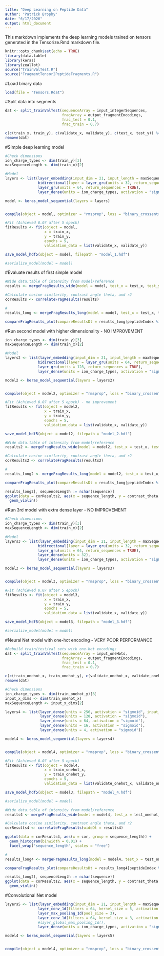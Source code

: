 ```yaml
---
title: "Deep Learning on Peptide Data"
author: "Patrick Brophy"
date: "6/17/2020"
output: html_document
---
```

This markdown implements the deep learning models trained on tensors generated in the Tensorize.Rmd markdown file. 
```r
knitr::opts_chunk$set(echo = TRUE)
library(data.table)
library(keras)
library(zeallot)
source("TrainValTest.R")
source("FragmentTensor2PeptideFragments.R")
```

#Load binary data 
```r
load(file = "Tensors.Rdat")
```

#Split data into segments
```r
dat <- split_trainValTest(sequenceArray = input_integerSequences, 
                          fragArray = output_fragmentEncodings, 
                          frac_test = 0.1, 
                          frac_train = 0.7)

c(c(train_x, train_y), c(validate_x, validate_y), c(test_x, test_y)) %<-% dat
remove(dat)
```

#Simple deep learning model
```r
#Check dimensions
ion_charge_types <- dim(train_y)[3]
maxSequenceLength <- dim(train_x)[2]

#Model 
layers <- list(layer_embedding(input_dim = 21, input_length = maxSequenceLength, output_dim = 32),
               bidirectional(layer = layer_gru(units = 32, return_sequences = TRUE)),
               layer_gru(units = 64, return_sequences = TRUE),
               layer_dense(units = ion_charge_types, activation = "sigmoid"))

model <- keras_model_sequential(layers = layers)


compile(object = model, optimizer = "rmsprop", loss = "binary_crossentropy") #adam shows no difference

#Fit (Achieved 0.07 after 5 epoch)
fitResults <- fit(object = model, 
                  x = train_x, 
                  y = train_y, 
                  epochs = 5, 
                  validation_data = list(validate_x, validate_y))

save_model_hdf5(object = model, filepath = "model_1.hdf")

#serialize_model(model = model)
```

#Evaluate results of first simple model
```r
#Wide data.table of intensity from model/reference
results <- mergeFragResults_wide(model = model, test_x = test_x, test_y = test_y)

#Calculate cosine similarity, contrast angle theta, and r2
corResults <- correlateFragResults(results)

#
results_long <- mergeFragResults_long(model = model, test_x = test_x, test_y)

compareFragResults_plot(compareResultsDt = results_long[peptideIndex %in% sample(x = c(1:max(peptideIndex)), size = 10)])
```

#Run second model with higher dimensionality - NO IMPROVEMENT
```r
ion_charge_types <- dim(train_y)[3]
maxSequenceLength <- dim(train_x)[2]

#Model 
layers2 <- list(layer_embedding(input_dim = 21, input_length = maxSequenceLength, output_dim = 32),
               bidirectional(layer = layer_gru(units = 64, return_sequences = TRUE)),
               layer_gru(units = 128, return_sequences = TRUE),
               layer_dense(units = ion_charge_types, activation = "sigmoid"))

model2 <- keras_model_sequential(layers = layers2)


compile(object = model2, optimizer = "rmsprop", loss = "binary_crossentropy")

#Fit (Achieved 0.07 after 5 epoch) - no improvement
fitResults <- fit(object = model2, 
                  x = train_x, 
                  y = train_y, 
                  epochs = 5, 
                  validation_data = list(validate_x, validate_y))

save_model_hdf5(object = model2, filepath = "model_2.hdf")

```

```r
#Wide data.table of intensity from model/reference
results2 <- mergeFragResults_wide(model = model2, test_x = test_x, test_y = test_y)

#Calculate cosine similarity, contrast angle theta, and r2
corResults2 <- correlateFragResults(results2)

#
results_long2 <- mergeFragResults_long(model = model2, test_x = test_x, test_y)

compareFragResults_plot(compareResultsDt = results_long[peptideIndex %in% sample(x = c(1:max(peptideIndex)), size = 10)])

results_long2[, sequenceLength := nchar(sequence)]
ggplot(data = corResults2, aes(x = sequence_length, y = contrast_theta, group = sequence_length)) + 
  geom_violin()
```


#Run 3rd model with extra dense layer - NO IMPROVEMENT
```r
#Check dimensions
ion_charge_types <- dim(train_y)[3]
maxSequenceLength <- dim(train_x)[2]

#Model 
layers3 <- list(layer_embedding(input_dim = 21, input_length = maxSequenceLength, output_dim = 32),
               bidirectional(layer = layer_gru(units = 32, return_sequences = TRUE)),
               layer_gru(units = 64, return_sequences = TRUE),
               layer_dense(units = 32),
               layer_dense(units = ion_charge_types, activation = "sigmoid"))

model3 <- keras_model_sequential(layers = layers3)


compile(object = model3, optimizer = "rmsprop", loss = "binary_crossentropy")

#Fit (Achieved 0.07 after 5 epoch)
fitResults <- fit(object = model3, 
                  x = train_x, 
                  y = train_y, 
                  epochs = 5, 
                  validation_data = list(validate_x, validate_y))

save_model_hdf5(object = model3, filepath = "model_3.hdf")

#serialize_model(model = model)
```


#Neural Net model with one-hot encoding - VERY POOR PERFORMANCE
```r
#Rebuild train/test/val sets with one-hot encodings
dat <- split_trainValTest(sequenceArray = input_oneHots, 
                          fragArray = output_fragmentEncodings, 
                          frac_test = 0.1, 
                          frac_train = 0.7)

c(c(train_onehot_x, train_onehot_y), c(validate_onehot_x, validate_onehot_y), c(test_onehot_x, test_onehot_y)) %<-% dat
remove(dat)

#Check dimensions
ion_charge_types <- dim(train_onehot_y)[3]
input_x_dims <- dim(train_onehot_x)
maxSequenceLength <- input_x_dims[2]

layers4 <- list(layer_dense(units = 256, activation = "sigmoid", input_shape = input_x_dims[2:3]),
                layer_dense(units = 128, activation = "sigmoid"),
                layer_dense(units = 64, activation = "sigmoid"),
                layer_dense(units = 16, activation = "sigmoid"),
                layer_dense(units = 4, activation = "sigmoid"))

model4 <- keras_model_sequential(layers = layers4)


compile(object = model4, optimizer = "rmsprop", loss = "binary_crossentropy")

#Fit (Achieved 0.07 after 5 epoch)
fitResults <- fit(object = model4, 
                  x = train_onehot_x, 
                  y = train_onehot_y, 
                  epochs = 5, 
                  validation_data = list(validate_onehot_x, validate_onehot_y))

save_model_hdf5(object = model3, filepath = "model_4.hdf")

#serialize_model(model = model)
```

```r
#Wide data.table of intensity from model/reference
results4 <- mergeFragResults_wide(model = model4, test_x = test_onehot_x, test_y = test_onehot_y)

#Calculate cosine similarity, contrast angle theta, and r2
corResults4 <- correlateFragResults(wideDt = results4)

ggplot(data = corResults4, aes(x = cor, group = sequence_length)) + 
  geom_histogram(binwidth = 0.01) + 
  facet_wrap("sequence_length", scales = "free")

#
results_long4 <- mergeFragResults_long(model = model4, test_x = test_onehot_x, test_onehot_y)

compareFragResults_plot(compareResultsDt = results_long4[peptideIndex %in% sample(x = c(1:max(peptideIndex)), size = 10)])

results_long2[, sequenceLength := nchar(sequence)]
ggplot(data = corResults2, aes(x = sequence_length, y = contrast_theta, group = sequence_length)) + 
  geom_violin()
```

#Convolutional Net model 
```r
layers5 <- list(layer_embedding(input_dim = 21, input_length = maxSequenceLength, output_dim = 32),
               layer_conv_1d(filters = 64, kernel_size = 5, activation = "relu"),
               layer_max_pooling_1d(pool_size = 3), 
               layer_conv_1d(filters = 64, kernel_size = 3, activation = "relu"),
               #layer_global_max_pooling_1d(),
               layer_dense(units = ion_charge_types, activation = "sigmoid"))

model4 <- keras_model_sequential(layers = layers5)


compile(object = model4, optimizer = "rmsprop", loss = "binary_crossentropy")


```



















